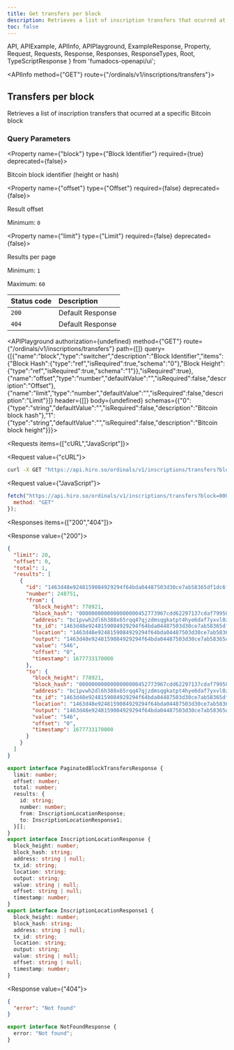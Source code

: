 ```yaml
---
title: Get transfers per block
description: Retrieves a list of inscription transfers that ocurred at a specific Bitcoin block.
toc: false
---
```


  API,
  APIExample,
  APIInfo,
  APIPlayground,
  ExampleResponse,
  Property,
  Request,
  Requests,
  Response,
  Responses,
  ResponseTypes,
  Root,
  TypeScriptResponse
} from 'fumadocs-openapi/ui';

<Root baseUrl="https://api.hiro.so">

<API>

<APIInfo method={"GET"} route={"/ordinals/v1/inscriptions/transfers"}>

## Transfers per block

Retrieves a list of inscription transfers that ocurred at a specific Bitcoin block

### Query Parameters

<Property name={"block"} type={"Block Identifier"} required={true} deprecated={false}>

Bitcoin block identifier (height or hash)

</Property>

<Property name={"offset"} type={"Offset"} required={false} deprecated={false}>

Result offset

<span>Minimum: `0`</span>

</Property>

<Property name={"limit"} type={"Limit"} required={false} deprecated={false}>

Results per page

<span>Minimum: `1`</span>

<span>Maximum: `60`</span>

</Property>

| Status code | Description |
| :------ | :------ |
| `200` | Default Response |
| `404` | Default Response |

<APIPlayground authorization={undefined} method={"GET"} route={"/ordinals/v1/inscriptions/transfers"} path={[]} query={[{"name":"block","type":"switcher","description":"Block Identifier","items":{"Block Hash":{"type":"ref","isRequired":true,"schema":"0"},"Block Height":{"type":"ref","isRequired":true,"schema":"1"}},"isRequired":true},{"name":"offset","type":"number","defaultValue":"","isRequired":false,"description":"Offset"},{"name":"limit","type":"number","defaultValue":"","isRequired":false,"description":"Limit"}]} header={[]} body={undefined} schemas={{"0":{"type":"string","defaultValue":"","isRequired":false,"description":"Bitcoin block hash"},"1":{"type":"string","defaultValue":"","isRequired":false,"description":"Bitcoin block height"}}}>

</APIPlayground>

</APIInfo>

<APIExample>

<Requests items={["cURL","JavaScript"]}>

<Request value={"cURL"}>

```bash
curl -X GET "https://api.hiro.so/ordinals/v1/inscriptions/transfers?block=0000000000000000000452773967cdd62297137cdaf79950c5e8bb0c62075133&offset=0&limit=1"
```

</Request>

<Request value={"JavaScript"}>

```js
fetch("https://api.hiro.so/ordinals/v1/inscriptions/transfers?block=0000000000000000000452773967cdd62297137cdaf79950c5e8bb0c62075133&offset=0&limit=1", {
  method: "GET"
});
```

</Request>

</Requests>

<Responses items={["200","404"]}>

<Response value={"200"}>

<ResponseTypes>

<ExampleResponse>

```json
{
  "limit": 20,
  "offset": 0,
  "total": 1,
  "results": [
    {
      "id": "1463d48e9248159084929294f64bda04487503d30ce7ab58365df1dc6fd58218i0",
      "number": 248751,
      "from": {
        "block_height": 778921,
        "block_hash": "0000000000000000000452773967cdd62297137cdaf79950c5e8bb0c62075133",
        "address": "bc1pvwh2dl6h388x65rqq47qjzdmsqgkatpt4hye6daf7yxvl0z3xjgq247aq8",
        "tx_id": "1463d48e9248159084929294f64bda04487503d30ce7ab58365df1dc6fd58218",
        "location": "1463d48e9248159084929294f64bda04487503d30ce7ab58365df1dc6fd58218:0:0",
        "output": "1463d48e9248159084929294f64bda04487503d30ce7ab58365df1dc6fd58218:0",
        "value": "546",
        "offset": "0",
        "timestamp": 1677733170000
      },
      "to": {
        "block_height": 778921,
        "block_hash": "0000000000000000000452773967cdd62297137cdaf79950c5e8bb0c62075133",
        "address": "bc1pvwh2dl6h388x65rqq47qjzdmsqgkatpt4hye6daf7yxvl0z3xjgq247aq8",
        "tx_id": "1463d48e9248159084929294f64bda04487503d30ce7ab58365df1dc6fd58218",
        "location": "1463d48e9248159084929294f64bda04487503d30ce7ab58365df1dc6fd58218:0:0",
        "output": "1463d48e9248159084929294f64bda04487503d30ce7ab58365df1dc6fd58218:0",
        "value": "546",
        "offset": "0",
        "timestamp": 1677733170000
      }
    }
  ]
}
```

</ExampleResponse>

<TypeScriptResponse>

```ts
export interface PaginatedBlockTransfersResponse {
  limit: number;
  offset: number;
  total: number;
  results: {
    id: string;
    number: number;
    from: InscriptionLocationResponse;
    to: InscriptionLocationResponse1;
  }[];
}
export interface InscriptionLocationResponse {
  block_height: number;
  block_hash: string;
  address: string | null;
  tx_id: string;
  location: string;
  output: string;
  value: string | null;
  offset: string | null;
  timestamp: number;
}
export interface InscriptionLocationResponse1 {
  block_height: number;
  block_hash: string;
  address: string | null;
  tx_id: string;
  location: string;
  output: string;
  value: string | null;
  offset: string | null;
  timestamp: number;
}
```

</TypeScriptResponse>

</ResponseTypes>

</Response>

<Response value={"404"}>

<ResponseTypes>

<ExampleResponse>

```json
{
  "error": "Not found"
}
```

</ExampleResponse>

<TypeScriptResponse>

```ts
export interface NotFoundResponse {
  error: "Not found";
}
```

</TypeScriptResponse>

</ResponseTypes>

</Response>

</Responses>

</APIExample>

</API>

</Root>
